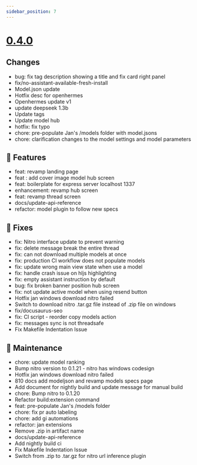 ```yaml
---
sidebar_position: 7
---
```


# [0.4.0](https://github.com/janhq/jan/releases/tag/v0.4.0)

## Changes

 - bug: fix tag description showing a title and fix card right panel
 - fix/no-assistant-available-fresh-install
 - Model.json update
 - Hotfix desc for openhermes
 - Openhermes update v1
 - update deepseek 1.3b
 - Update tags
 - Update model hub
 - hotfix: fix typo
 - chore: pre-populate Jan's /models folder with model.jsons
 - chore: clarification changes to the model settings and model parameters

## 🚀 Features

 - feat: revamp landing page
 - feat : add cover image model hub screen
 - feat: boilerplate for express server localhost 1337
 - enhancement: revamp hub screen
 - feat: revamp thread screen
 - docs/update-api-reference
 - refactor: model plugin to follow new specs

## 🐛 Fixes

 - fix: Nitro interface update to prevent warning
 - fix: delete message break the entire thread
 - fix: can not download multiple models at once
 - fix: production CI workflow does not populate models
 - fix: update wrong main view state when use a model
 - fix: handle crash issue on hljs highlighting
 - fix: empty assistant instruction by default
 - bug: fix broken banner position hub screen
 - fix: not update active model when using resend button
 - Hotfix jan windows download nitro failed
 - Switch to download nitro .tar.gz file instead of .zip file on windows
 - fix/docusaurus-seo
 - fix: CI script - reorder copy models action
 - fix: messages sync is not threadsafe
 - Fix Makefile Indentation Issue

## 🧰 Maintenance

 - chore: update model ranking
 - Bump nitro version to 0.1.21 - nitro has windows codesign
 - Hotfix jan windows download nitro failed
 - 810 docs add modeljson and revamp models specs page
 - Add document for nightly build and update message for manual build
 - chore: Bump nitro to 0.1.20
 - Refactor build:extension command
 - feat: pre-populate Jan's /models folder
 - chore: fix pr auto labeling
 - chore: add gi automations
 - refactor: jan extensions
 - Remove .zip in artifact name
 - docs/update-api-reference
 - Add nightly build ci
 - Fix Makefile Indentation Issue
 - Switch from .zip to .tar.gz for nitro url inference plugin
